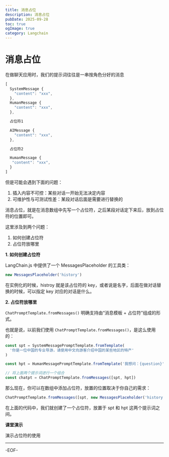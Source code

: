 ```yaml
---
title: 消息占位
description: 消息占位
pubDate: 2025-09-28
toc: true
ogImage: true
category: Langchain
---
```


# 消息占位

在做聊天应用时，我们的提示词往往是一串按角色分好的消息

```js
[
  SystemMessage {
    "content": "xxx",
  },
  HumanMessage {
    "content": "xxx",
  },

  占位符1

  AIMessage {
    "content": "xxx",
  },

  占位符2

  HumanMessage {
   "content": "xxx",
  }
]
```

但是可能会遇到下面的问题：

1. 插入内容不可控：某些对话一开始无法决定内容
2. 可维护性与可测试性差：某段对话后面是需要进行替换的

消息占位，就是在消息数组中先写一个占位符，之后某段对话定下来后，放到占位符的位置即可。

这里涉及到两个问题：

1. 如何创建占位符
2. 占位符放哪里

**1. 如何创建占位符**

LangChain.js 中提供了一个 MessagesPlaceholder 的工具类：

```js
new MessagesPlaceholder('history')
```

在实例化的时候，histroy 就是该占位符的 key，或者说是名字，后面在做对话替换的时候，可以指定 key 对应的对话是什么。

**2. 占位符放哪里**

`ChatPromptTemplate.fromMessages()` 明确支持由“消息模板 + 占位符”组成的形式。

也就是说，以前我们使用 `ChatPromptTemplate.fromMessages()`，是这么使用的：

```js
const spt = SystemMessagePromptTemplate.fromTemplate(
  '你是一位中国的专业导游，请使用中文向游客介绍中国的某些地区的特产'
)

const hpt = HumanMessagePromptTemplate.fromTemplate('我想问：{question}')

// 将上面两个提示词进行一个组合
const chatpt = ChatPromptTemplate.fromMessages([spt, hpt])
```

那么现在，你可以在数组中添加占位符，放置的位置取决于你自己的需求：

```js
ChatPromptTemplate.fromMessages([spt, new MessagesPlaceholder('history'), hpt])
```

在上面的代码中，我们就创建了一个占位符，放置于 spt 和 hpt 这两个提示词之间。

**课堂演示**

演示占位符的使用

---

-EOF-

